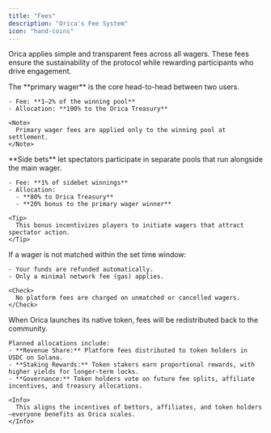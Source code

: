 ```yaml
---
title: "Fees"
description: "Orica's Fee System"
icon: "hand-coins"
---
```


Orica applies simple and transparent fees across all wagers. These fees ensure the sustainability of the protocol while rewarding participants who drive engagement.

<Steps>
  <Step title="Primary Wagers">
    The **primary wager** is the core head-to-head between two users.

    - Fee: **1–2% of the winning pool**
    - Allocation: **100% to the Orica Treasury**

    <Note>
      Primary wager fees are applied only to the winning pool at settlement.
    </Note>
  </Step>
  <Step title="Sidebets">
    **Side bets** let spectators participate in separate pools that run alongside the main wager.

    - Fee: **1% of sidebet winnings**
    - Allocation:
      - **80% to Orica Treasury**
      - **20% bonus to the primary wager winner**

    <Tip>
      This bonus incentivizes players to initiate wagers that attract spectator action.
    </Tip>
  </Step>
  <Step title="Refunds and Cancellations">
    If a wager is not matched within the set time window:

    - Your funds are refunded automatically.
    - Only a minimal network fee (gas) applies.

    <Check>
      No platform fees are charged on unmatched or cancelled wagers.
    </Check>
  </Step>
  <Step title="Future Token Revenue Share">
    When Orica launches its native token, fees will be redistributed back to the community.

    Planned allocations include:
    - **Revenue Share:** Platform fees distributed to token holders in USDC on Solana.
    - **Staking Rewards:** Token stakers earn proportional rewards, with higher yields for longer-term locks.
    - **Governance:** Token holders vote on future fee splits, affiliate incentives, and treasury allocations.

    <Info>
      This aligns the incentives of bettors, affiliates, and token holders—everyone benefits as Orica scales.
    </Info>
  </Step>
</Steps>